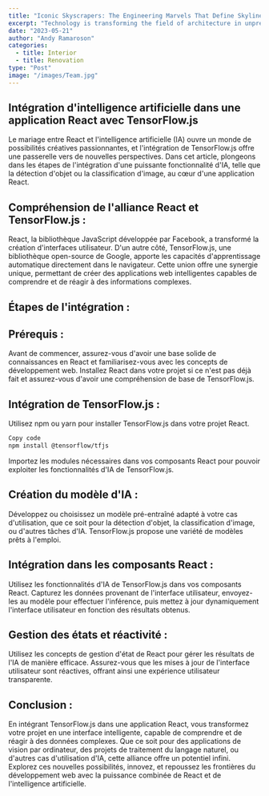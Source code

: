 ```yaml
---
title: "Iconic Skyscrapers: The Engineering Marvels That Define Skylines"
excerpt: "Technology is transforming the field of architecture in unprecedented ways. In this blog post, we'll explore how cutting-edge tools like 3D printing, virtual reality, and parametric design "
date: "2023-05-21"
author: "Andy Ramaroson"
categories:
  - title: Interior
  - title: Renovation
type: "Post"
image: "/images/Team.jpg"
---
```


## Intégration d'intelligence artificielle dans une application React avec TensorFlow.js

Le mariage entre React et l'intelligence artificielle (IA) ouvre un monde de possibilités créatives passionnantes, et l'intégration de TensorFlow.js offre une passerelle vers de nouvelles perspectives. Dans cet article, plongeons dans les étapes de l'intégration d'une puissante fonctionnalité d'IA, telle que la détection d'objet ou la classification d'image, au cœur d'une application React.

## Compréhension de l'alliance React et TensorFlow.js :

React, la bibliothèque JavaScript développée par Facebook, a transformé la création d'interfaces utilisateur. D'un autre côté, TensorFlow.js, une bibliothèque open-source de Google, apporte les capacités d'apprentissage automatique directement dans le navigateur. Cette union offre une synergie unique, permettant de créer des applications web intelligentes capables de comprendre et de réagir à des informations complexes.

## Étapes de l'intégration :

## Prérequis :

Avant de commencer, assurez-vous d'avoir une base solide de connaissances en React et familiarisez-vous avec les concepts de développement web. Installez React dans votre projet si ce n'est pas déjà fait et assurez-vous d'avoir une compréhension de base de TensorFlow.js.

## Intégration de TensorFlow.js :

Utilisez npm ou yarn pour installer TensorFlow.js dans votre projet React.

```bash
Copy code
npm install @tensorflow/tfjs
```

Importez les modules nécessaires dans vos composants React pour pouvoir exploiter les fonctionnalités d'IA de TensorFlow.js.

## Création du modèle d'IA :

Développez ou choisissez un modèle pré-entraîné adapté à votre cas d'utilisation, que ce soit pour la détection d'objet, la classification d'image, ou d'autres tâches d'IA. TensorFlow.js propose une variété de modèles prêts à l'emploi.

## Intégration dans les composants React :

Utilisez les fonctionnalités d'IA de TensorFlow.js dans vos composants React. Capturez les données provenant de l'interface utilisateur, envoyez-les au modèle pour effectuer l'inférence, puis mettez à jour dynamiquement l'interface utilisateur en fonction des résultats obtenus.

## Gestion des états et réactivité :

Utilisez les concepts de gestion d'état de React pour gérer les résultats de l'IA de manière efficace. Assurez-vous que les mises à jour de l'interface utilisateur sont réactives, offrant ainsi une expérience utilisateur transparente.

## Conclusion :

En intégrant TensorFlow.js dans une application React, vous transformez votre projet en une interface intelligente, capable de comprendre et de réagir à des données complexes. Que ce soit pour des applications de vision par ordinateur, des projets de traitement du langage naturel, ou d'autres cas d'utilisation d'IA, cette alliance offre un potentiel infini. Explorez ces nouvelles possibilités, innovez, et repoussez les frontières du développement web avec la puissance combinée de React et de l'intelligence artificielle.
